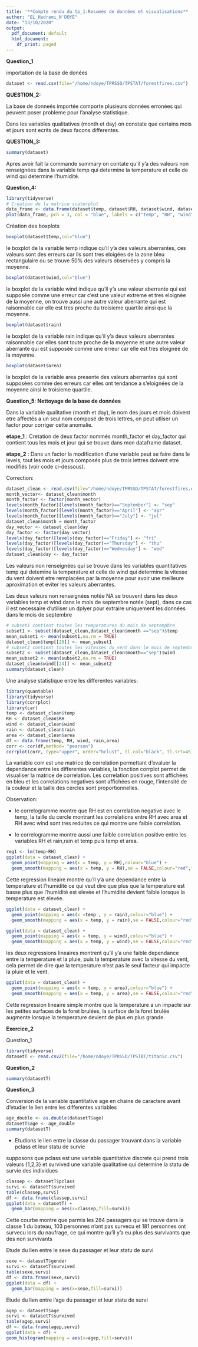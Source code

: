 ```yaml
---
title: '**Compte rendu du tp_1:Resumés de données et visualisations** '
author: "EL_Hadrami_N'DOYE"
date: "13/10/2020"
output:
  pdf_document: default
  html_document:
    df_print: paged
---
```

**Question_1** 

importation de la base de donées
```r
dataset <- read.csv(file="/home/ndoye/TPRSSD/TPSTAT/forestfires.csv")
```

**QUESTION_2:** 

La base de donneés importée comporte plusieurs données erronées qui peuvent poser probleme pour l'analyse statistique.

Dans les variables qualitatives (month et day) on constate que certains mois et jours sont ecrits de deux facons differentes. 

**QUESTION_3:** 

```r
summary(dataset)
```
Apres avoir fait la commande summary on contate qu'il y'a des valeurs non renseignées dans la variable temp qui determine la temperature et celle de wind qui determine l'humidité.

**Question_4:**

```r
library(tidyverse)
# Creation de la matrice scaterplot
data_frame <- data.frame(dataset$temp, dataset$RH, dataset$wind, dataset$rain, dataset$area)
plot(data_frame, pch = 3, col = "blue", labels = c("temp", "RH", "wind", "rain", "area"), main = "Scatterplot")

```

Création des boxplots

```r
boxplot(dataset$temp,col="blue")
```

le boxplot de la variable temp indique qu'il y'a des valeurs aberrantes, ces valeurs sont des erreurs car ils sont tres eloigées de la zone bleu rectangulaire ou se trouve 50% des valeurs observées y compris la moyenne.

```r
boxplot(dataset$wind,col="blue")
```

le boxplot de la variable wind indique qu'il y'a une valeur aberrante qui est supposée comme une erreur car c'est une valeur extreme et tres eloignée de la moyenne, on trouve aussi une autre valeur aberrante qui est raisonnable car elle est tres proche du troisieme quartile ainsi que la moyenne.

```r
boxplot(dataset$rain)
```
  
le boxplot de la variable rain indique qu'il y'a deux valeurs aberrantes raisonnable car elles sont toute proche de la moyenne et une autre valeur aberrante qui est supposée comme une erreur car elle est tres eloignéé de la moyenne.

```r
boxplot(dataset$area)
```

le boxplot de la variable area presente des valeurs aberrantes qui sont supposées comme des erreurs car elles ont tendance a s'eloignées de la moyenne ainsi le troisieme quartile.

**Question_5**: **Nettoyage de la base de données**

Dans la variable qualitative (month et day), le nom des jours et mois doivent etre affectés a un seul nom composé de trois lettres, on peut utliser un factor pour corriger cette anomalie.


**etape_1** : Cretation de deux factor nommés month_factor et day_factor qui contient tous les mois et jour qui se trouve dans mon dataframe dataset.

**etape_2** : Dans un factor la modification d'une variable peut se faire dans le levels, tout les mois et jours composés plus de trois lettres doivent etre modifiés (voir code ci-dessous).


Correction:
```r
dataset_clean <- read.csv(file="/home/ndoye/TPRSSD/TPSTAT/forestfires.csv")
month_vector<- dataset_clean$month
month_factor <- factor(month_vector)
levels(month_factor)[levels(month_factor)=="September"] <- "sep" 
levels(month_factor)[levels(month_factor)=="April"] <- "apr"
levels(month_factor)[levels(month_factor)=="July"] <- "jul" 
dataset_clean$month = month_factor
day_vector <- dataset_clean$day
day_factor <- factor(day_vector)
levels(day_factor)[levels(day_factor)=="Friday"] <- "fri"
levels(day_factor)[levels(day_factor)=="Thursday"] <- "thu"
levels(day_factor)[levels(day_factor)=="Wednesday"] <- "wed"
dataset_clean$day <- day_factor
```

Les valeurs non renseignées qui se trouve  dans les variables quantitatives temp qui detemine la temperature et celle de wind qui determine la vitesse du vent doivent etre remplacées par la moyenne pour avoir une meilleure aproximation et eviter les valeurs aberrantes.

Les deux valeurs non renseignées notée NA se trouvent dans les deux variables temp et wind
dans le mois de septembre notée (sept), dans ce cas il est necessaire d'utiliser un dplyer pour extraire uniquement les données dans le mois de septembre


```r
# subset1 contient toutes les temperatures du mois de septempbre
subset1 <- subset(dataset_clean,dataset_clean$month =="sep")$temp 
mean_subset1 <- mean(subset1,na.rm = TRUE)
dataset_clean$temp[[20]] <- mean_subset1
# subset2 contient toutes les vitesses du vent dans le mois de septembre
subset2 <- subset(dataset_clean,dataset_clean$month=="sep")$wind
mean_subset2 <- mean(subset2,na.rm = TRUE)
dataset_clean$wind[[24]] <- mean_subset2 
summary(dataset_clean)
```


Une analyse statistique entre les differentes variables:

```r
library(quantable)
library(tidyverse)
library(corrplot)
library(car)
temp <- dataset_clean$temp
RH <- dataset_clean$RH
wind <- dataset_clean$wind
rain <- dataset_clean$rain
area <- dataset_clean$area
df <- data.frame(temp, RH, wind, rain,area)
corr <- cor(df,method= "pearson")
corrplot(corr, type="upper", order="hclust", tl.col="black", tl.srt=45)
```

La variable corr est une matrice de correlation permettant d'evaluer la dependance entre les differentes variables, la fonction corrplot permet de visualiser la matrice de correlation.
Les correlation positives sont affichées en bleu et les correlations negatives sont affichées en rouge, l'intensité de la  couleur et la taille des cercles sont proportionnelles.

Observation: 

- le correlogramme montre que RH est en correlation negative avec le temp, la taille du cercle montrant les correlations entre RH avec area et RH avec wind sont tres reduites ce qui montre une faible correlation.

- le correlogramme montre aussi une faible correlation positive entre les variables RH et rain,rain et temp puis temp et area.


```r
reg1 <- lm(temp~RH)
ggplot(data = dataset_clean) + 
  geom_point(mapping = aes(x = temp, y = RH),colour="blue") +
  geom_smooth(mapping = aes(x = temp, y = RH),se = FALSE,colour="red",fill="red",method = lm)
```

Cette regression lineaire montre qu'il y'a une dependance entre la temperature et l'humidité ce qui veut dire que plus que la temperature est basse plus que l'humidité est elevée et l'humidité devient faible lorsque la temperature est élevée.


```r
ggplot(data = dataset_clean) + 
  geom_point(mapping = aes(x =temp , y = rain),colour="blue") +
  geom_smooth(mapping = aes(x = temp, y = rain),se = FALSE,colour="red",fill="red",method = lm)
```

```r
ggplot(data = dataset_clean) + 
  geom_point(mapping = aes(x = temp, y = wind),colour="blue") +
  geom_smooth(mapping = aes(x = temp, y = wind),se = FALSE,colour="red",fill="red",method = lm)
```

les deux regressions lineaires montrent qu'il y'a une faible dependance entre la temperature et la pluie, puis la temperature avec la vitesse du vent, cela permet de dire que la temperature n'est pas le seul facteur qui impacte la pluie et le vent.  



```r
ggplot(data = dataset_clean) + 
  geom_point(mapping = aes(x = temp, y = area),colour="blue") +
  geom_smooth(mapping = aes(x = temp, y = area),se = FALSE,colour="red",fill="red",method = lm)
```

Cette regression lineaire simple montre que la temperature a un impacte sur les petites surfaces de la foret brulées, la surface de la foret brulée augmente lorsque la temperature devient de plus en plus grande.

**Exercice_2**

Question_1
```r
library(tidyverse)
datasetT <- read.csv2(file="/home/ndoye/TPRSSD/TPSTAT/titanic.csv")
```

**Question_2**
```r
summary(datasetT)
```

**Question_3**
      
Conversion de la variable quantitative  age en chaine de caractere avant d'etudier le lien entre les differentes variables

```r
age_double <- as.double(datasetT$age)
datasetT$age <- age_double
summary(datasetT)
```

- Etudions le lien entre la classe du passager trouvant dans la variable pclass et leur statu de survie
  
supposons que pclass est une variable quantitative discrete qui prend trois valeurs {1,2,3} et  survived une variable qualitative qui determine la statu de survie des individues 

```r
classep <- datasetT$pclass
survi <- datasetT$survived
table(classep,survi)
df <- data.frame(classep,survi)
ggplot(data = datasetT) + 
  geom_bar(mapping = aes(x=classep,fill=survi))
```

Cette courbe montre que parmis les 284 passagers qui se trouve dans la classe 1 du bateau, 103 personnes n'ont pas survecu et 181 personnes ont survecu lors du naufrage, ce qui montre qu'il y'a eu plus des survivants que des non survivants 

Etude du lien entre le sexe du passager et leur statu de survi

```r
sexe <- datasetT$gender
survi <- datasetT$survived
table(sexe,survi)
df <- data.frame(sexe,survi)
ggplot(data = df) + 
  geom_bar(mapping = aes(x=sexe,fill=survi))
```

Etude du lien entre l'age du passager et leur statu de survi

```r
agep <- datasetT$age
survi <- datasetT$survived
table(agep,survi)
df <- data.frame(agep,survi)
ggplot(data = df) +
geom_histogram(mapping = aes(x=agep,fill=survi))
```